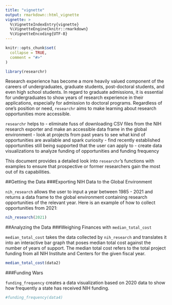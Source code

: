 ```yaml
---
title: "vignette"
output: rmarkdown::html_vignette
vignette: >
  %\VignetteIndexEntry{vignette}
  %\VignetteEngine{knitr::rmarkdown}
  %\VignetteEncoding{UTF-8}
---
```


```r
knitr::opts_chunk$set(
  collapse = TRUE,
  comment = "#>"
)
```

```r
library(researchr)
```

Research experience has become a more heavily valued component of the careers of undergraduates, graduate students, post-doctoral students, and even high school students. In regard to graduate admissions, it is essential for undergraduates to show years of research experience in their applications, especially for admission to doctoral programs. Regardless of one's position or need, `researchr` aims to make learning about research opportunities more accessible.

`researchr` helps to
- eliminate fuss of downloading CSV files from the NIH research exporter and make an accessible data frame in the global environment 
- look at projects from past years to see what kind of opportunities are available and spark curiosity 
- find recently established opportunities still being supported that the user can apply to
- create data visualizations to analyze funding of opportunities and funding frequency

This document provides a detailed look into `researchr`'s functions with examples to ensure that prospective or former researchers gain the most out of its capabilities.

##Getting the Data
###Exporting NIH Data to the Global Environment

`nih_research` allows the user to input a year between 1985 - 2021 and returns a data frame to the global environment containing research opportunities of the relevant year. Here is an example of how to collect opportunities from 2021:

```r
nih_research(2021)
```

##Analyzing the Data
###Weighing Finances with `median_total_cost`

`median_total_cost` takes the data collected by `nih_research` and translates it into an interactive bar graph that poses median total cost against the number of years of support. The median total cost refers to the total project funding from all NIH Institute and Centers for the given fiscal year. 

```r
median_total_cost(data2)
```

###Funding Wars

`funding_frequency` creates a data visualization based on 2020 data to show how frequently a state has received NIH funding. 

```r
#funding_frequency(data4)
```



